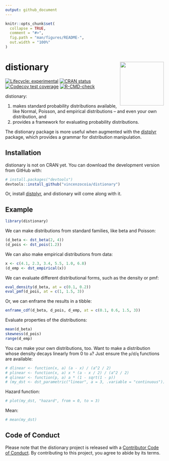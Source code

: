 ```yaml
---
output: github_document
---
```


<!-- README.md is generated from README.Rmd. Please edit that file -->

```r
knitr::opts_chunk$set(
  collapse = TRUE,
  comment = "#>",
  fig.path = "man/figures/README-",
  out.width = "100%"
)
```

# distionary <img src='man/figures/logo.png' align="right" height="139" />

<!-- badges: start -->
[![Lifecycle: experimental](https://img.shields.io/badge/lifecycle-experimental-orange.svg)](https://lifecycle.r-lib.org/articles/stages.html#experimental)
[![CRAN status](https://www.r-pkg.org/badges/version/distionary)](https://CRAN.R-project.org/package=distionary)
[![Codecov test coverage](https://codecov.io/gh/vincenzocoia/distionary/branch/main/graph/badge.svg)](https://codecov.io/gh/vincenzocoia/distionary?branch=main)
[![R-CMD-check](https://github.com/vincenzocoia/distionary/workflows/R-CMD-check/badge.svg)](https://github.com/vincenzocoia/distionary/actions)
<!-- badges: end -->

distionary:

1. makes standard probability distributions available, like Normal, Poisson, and empirical distributions -- and even your own distribution, and
2. provides a framework for evaluating probability distributions.

The distionary package is more useful when augmented with the [distplyr](https://distplyr.netlify.app) package, which provides a grammar for distribution manipulation. 


## Installation

distionary is not on CRAN yet. You can download the development version from GitHub with:

``` r
# install.packages("devtools")
devtools::install_github("vincenzocoia/distionary")
```

Or, install [distplyr](https://distplyr.netlify.app), and distionary will come along with it. 

## Example

```r
library(distionary)
```

We can make distributions from standard families, like beta and Poisson:

```r
(d_beta <- dst_beta(2, 4))
(d_pois <- dst_pois(1.2))
```

We can also make empirical distributions from data:

```r
x <- c(4.1, 2.3, 3.4, 5.5, 1.0, 6.8)
(d_emp <- dst_empirical(x))
```

We can evaluate different distributional forms, such as the density or pmf:

```r
eval_density(d_beta, at = c(0.1, 0.2))
eval_pmf(d_pois, at = c(1, 1.5, 3))
```

Or, we can enframe the results in a tibble:

```r
enframe_cdf(d_beta, d_pois, d_emp, at = c(0.1, 0.6, 1.5, 3))
```

Evaluate properties of the distributions:

```r
mean(d_beta)
skewness(d_pois)
range(d_emp)
```

You can make your own distributions, too. Want to make a distribution whose density decays linearly from 0 to `a`? Just ensure the `p`/`d`/`q` functions are available:

```r
# dlinear <- function(x, a) (a - x) / (a^2 / 2)
# plinear <- function(x, a) x * (a - x / 2) / (a^2 / 2)
# qlinear <- function(p, a) a * (1 - sqrt(1 - p))
# (my_dst <- dst_parametric("linear", a = 3, .variable = "continuous"))
```

Hazard function:

```r
# plot(my_dst, "hazard", from = 0, to = 3)
```

Mean:

```r
# mean(my_dst)
```


## Code of Conduct

Please note that the distionary project is released with a [Contributor Code of Conduct](https://contributor-covenant.org/version/2/0/CODE_OF_CONDUCT.html). By contributing to this project, you agree to abide by its terms.
